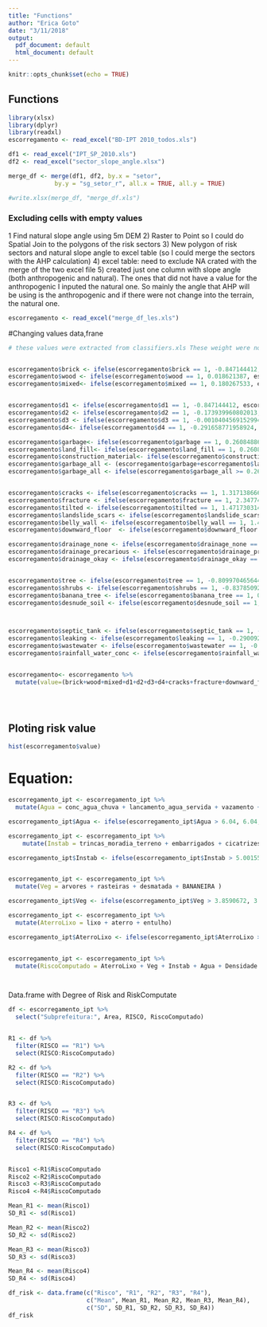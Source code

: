 ```yaml
---
title: "Functions"
author: "Erica Goto"
date: "3/11/2018"
output:
  pdf_document: default
  html_document: default
---
```


```r
knitr::opts_chunk$set(echo = TRUE)
```
## Functions

```r
library(xlsx)
library(dplyr)
library(readxl)
escorregamento <- read_excel("BD-IPT 2010_todos.xls")

df1 <- read_excel("IPT_SP_2010.xls")
df2 <- read_excel("sector_slope_angle.xlsx")

merge_df <- merge(df1, df2, by.x = "setor", 
             by.y = "sg_setor_r", all.x = TRUE, all.y = TRUE)

#write.xlsx(merge_df, "merge_df.xls")

```


### Excluding  cells with empty values
1 Find natural slope angle using 5m DEM
2) Raster to Point so I could do Spatial Join to the polygons of the risk sectors
3) New polygon of risk sectors and natural slope angle to excel table (so I could merge the sectors with the AHP calculation)
4) excel table: need to exclude NA crated with the merge of the two excel file
5) created just one column with slope angle (both anthropogenic and natural). The ones that did not have a value for the anthropogenic I inputed the natural one. So mainly the angle that AHP will be using is the anthropogenic and if there were not change into the terrain, the natural one. 
```r
escorregamento <- read_excel("merge_df_les.xls")

```






#Changing values data,frane

```r

# these values were extracted from classifiers.xls These weight were normalized with z-score


escorregamento$brick <- ifelse(escorregamento$brick == 1, -0.847144412, escorregamento$brick)
escorregamento$wood <- ifelse(escorregamento$wood == 1, 0.018621387, escorregamento$wood)
escorregamento$mixed<- ifelse(escorregamento$mixed == 1, 0.180267533, escorregamento$mixed)


escorregamento$d1 <- ifelse(escorregamento$d1 == 1, -0.847144412, escorregamento$d1)
escorregamento$d2 <- ifelse(escorregamento$d2 == 1, -0.173939960802013, escorregamento$d2)
escorregamento$d3 <- ifelse(escorregamento$d3 == 1, -0.00104045691529944, escorregamento$d3)
escorregamento$d4<- ifelse(escorregamento$d4 == 1, -0.291658771958924, escorregamento$d4)

escorregamento$garbage<- ifelse(escorregamento$garbage == 1, 0.260848862548364, escorregamento$garbage)
escorregamento$land_fill<- ifelse(escorregamento$land_fill == 1, 0.260848862548364, escorregamento$land_fill)
escorregamento$construction_material<- ifelse(escorregamento$construction_material == 1, 0.260848862548364, escorregamento$construction_material)
escorregamento$garbage_all <- (escorregamento$garbage+escorregamento$land_fill+escorregamento$construction_material)
escorregamento$garbage_all <- ifelse(escorregamento$garbage_all >= 0.260848862548364, 0.260848862548364, 0)


escorregamento$cracks <- ifelse(escorregamento$cracks == 1, 1.31713866640692, escorregamento$cracks) # crack in the house
escorregamento$fracture <- ifelse(escorregamento$fracture == 1, 2.34774965617479, escorregamento$fracture) # crack in the teraain
escorregamento$tilted <- ifelse(escorregamento$tilted == 1, 1.4717303148721, escorregamento$tilted)
escorregamento$landslide_scars <- ifelse(escorregamento$landslide_scars == 1, 2.22751170736854, escorregamento$landslide_scars)
escorregamento$belly_wall <- ifelse(escorregamento$belly_wall == 1, 1.4717303148721, escorregamento$belly_wall)
escorregamento$downward_floor  <- ifelse(escorregamento$downward_floor == 1, 3.25812269713641, escorregamento$downward_floor)

escorregamento$drainage_none <- ifelse(escorregamento$drainage_none == 1, -0.668824645993864, escorregamento$drainage_none)
escorregamento$drainage_precarious <- ifelse(escorregamento$drainage_precarious == 1, -0.699186045020083, escorregamento$drainage_precarious)
escorregamento$drainage_okay <- ifelse(escorregamento$drainage_okay == 1, -0.847144412105597, escorregamento$drainage_okay)


escorregamento$tree <- ifelse(escorregamento$tree == 1, -0.809970465644889, escorregamento$tree)
escorregamento$shrubs <- ifelse(escorregamento$shrubs == 1, -0.83785092549042, escorregamento$shrubs)
escorregamento$banana_tree <- ifelse(escorregamento$banana_tree == 1, 0.0186213873767418, escorregamento$banana_tree)
escorregamento$desnude_soil <- ifelse(escorregamento$desnude_soil == 1, 0.114731452565228, escorregamento$desnude_soil)



escorregamento$septic_tank <- ifelse(escorregamento$septic_tank == 1, -0.607280655919903, escorregamento$septic_tank)
escorregamento$leaking <- ifelse(escorregamento$leaking == 1, -0.290092399384874, escorregamento$leaking)
escorregamento$wastewater <- ifelse(escorregamento$wastewater == 1, -0.572563533314079, escorregamento$wastewater)
escorregamento$rainfall_water_conc <- ifelse(escorregamento$rainfall_water_conc == 1, -0.567829380231467, escorregamento$rainfall_water_conc)


escorregamento<- escorregamento %>%
  mutate(value=(brick+wood+mixed+d1+d2+d3+d4+cracks+fracture+downward_floor+tilted+landslide_scars+belly_wall+ tree + shrubs + banana_tree + desnude_soil + septic_tank+ leaking + wastewater+ rainfall_water_conc + garbage_all + drainage_okay + drainage_precarious + drainage_none))


    
```

## Ploting risk value
```r

hist(escorregamento$value)


```






# Equation:
```r

escorregamento_ipt <- escorregamento_ipt %>%
  mutate(Agua = conc_agua_chuva + lancamento_agua_servida + vazamento + fossa + drenagem )

escorregamento_ipt$Agua <- ifelse(escorregamento_ipt$Agua > 6.04, 6.04, escorregamento_ipt$Agua)

escorregamento_ipt <- escorregamento_ipt %>%
    mutate(Instab = trincas_moradia_terreno + embarrigados + cicatrizes + degraus_abatimento + inclinados )

escorregamento_ipt$Instab <- ifelse(escorregamento_ipt$Instab > 5.0015542, 5.0015542, escorregamento_ipt$Instab)


escorregamento_ipt <- escorregamento_ipt %>%
  mutate(Veg = arvores + rasteiras + desmatada + BANANEIRA )

escorregamento_ipt$Veg <- ifelse(escorregamento_ipt$Veg > 3.8590672, 3.8590672, escorregamento_ipt$Veg)

escorregamento_ipt <- escorregamento_ipt %>%
  mutate(AterroLixo = lixo + aterro + entulho)

escorregamento_ipt$AterroLixo <- ifelse(escorregamento_ipt$AterroLixo > 5.0015542, 5.0015542, escorregamento_ipt$AterroLixo)


escorregamento_ipt <- escorregamento_ipt %>%
  mutate(RiscoComputado = AterroLixo + Veg + Instab + Agua + Densidade + tc_estruturas_desfav + moradia+34.2205842)




```


Data.frame with Degree of Risk and RiskComputate

```r

df <- escorregamento_ipt %>%
  select("Subprefeitura:", Area, RISCO, RiscoComputado)


R1 <- df %>%
  filter(RISCO == "R1") %>%
  select(RISCO:RiscoComputado)

R2 <- df %>%
  filter(RISCO == "R2") %>%
  select(RISCO:RiscoComputado)


R3 <- df %>%
  filter(RISCO == "R3") %>%
  select(RISCO:RiscoComputado)

R4 <- df %>%
  filter(RISCO == "R4") %>%
  select(RISCO:RiscoComputado)


Risco1 <-R1$RiscoComputado
Risco2 <-R2$RiscoComputado
Risco3 <-R3$RiscoComputado
Risco4 <-R4$RiscoComputado

Mean_R1 <- mean(Risco1)
SD_R1 <- sd(Risco1)

Mean_R2 <- mean(Risco2)
SD_R2 <- sd(Risco2)

Mean_R3 <- mean(Risco3)
SD_R3 <- sd(Risco3)

Mean_R4 <- mean(Risco4)
SD_R4 <- sd(Risco4)

df_risk <- data.frame(c("Risco", "R1", "R2", "R3", "R4"), 
                      c("Mean", Mean_R1, Mean_R2, Mean_R3, Mean_R4), 
                      c("SD", SD_R1, SD_R2, SD_R3, SD_R4))
df_risk
                      

```

